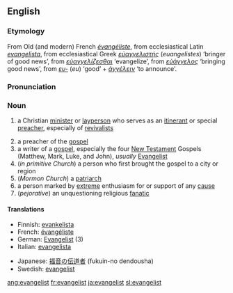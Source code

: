 {{see also|Evangelist}}
==English==
===Etymology===
From Old (and modern) French ''[[évangéliste]]'', from ecclesiastical Latin ''[[evangelista]]'', from ecclesiastical Greek ''[[εὐαγγελιστής]]'' (''euangelistes'') ‘bringer of good news’, from ''[[εὐαγγελίζεσθαι]]'' ‘evangelize’, from ''[[εὐάγγελος]]'' ‘bringing good news’, from ''[[ευ-]]'' (''eu'') ‘good’ + ''[[ἀγγέλειν]]'' ‘to announce’.

===Pronunciation===
{{IPA|/ɪˈvænʤəlɪst/}}

===Noun===
{{en-noun}}

# {{Christianity}} a Christian [[minister]] or [[layperson]] who serves as an [[itinerant]] or special [[preacher]], especially of [[revivalist]]s
# a preacher of the [[gospel]]
# a writer of a [[gospel]], especially the four [[New Testament]] Gospels (Matthew, Mark, Luke, and John), ''usually'' [[Evangelist]]
# (''in primitive Church'') a person who first brought the gospel to a city or region
# (''Mormon Church'') a [[patriarch]]
# a person marked by [[extreme]] enthusiasm for or support of any [[cause]]
# (''pejorative'') an unquestioning religious [[fanatic]]

====Translations====
{{top}}
*Finnish: [[evankelista]]
*French: [[évangéliste]]
*German: [[Evangelist]] {{m}} (3)
*Italian: [[evangelista]]
{{mid}}
*Japanese: [[福音]]の[[伝道者]] (fukuin-no dendousha)
*Swedish: [[evangelist]]
{{bottom}}

[[ang:evangelist]]
[[fr:evangelist]]
[[ja:evangelist]]
[[sl:evangelist]]